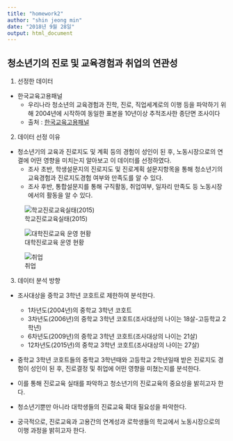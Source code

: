 ```yaml
---
title: "homework2"
author: "shin jeong min"
date: "2018년 9월 28일"
output: html_document
---
```


## 청소년기의 진로 및 교육경험과 취업의 연관성

1. 선정한 데이터
* 한국교육고용패널
    - 우리나라 청소년의 교육경험과 진학, 진로, 직업세계로의 이행 등을 파악하기 위해 2004년에 시작하여 동일한 표본을 10년이상 추적조사한 종단면 조사이다
    - 출처 : [한국교육고용패널](http://www.krivet.re.kr/ku/ha/kuCAADs.jsp)
    
2. 데이터 선정 이유
* 청소년기의 교육과 진로지도 및 계획 등의 경험이 성인이 된 후, 노동시장으로의 연결에 어떤 영향을 미치는지 알아보고 이 데이터를 선정하였다.
    - 조사 초반, 학생설문지의 진로지도 및 진로계획 설문지항목을 통해 청소년기의 교육경험과 진로지도경험 여부와 만족도를 알 수 있다.
    - 조사 후반, 통합설문지를 통해 구직활동, 취업여부, 일자리 만족도 등 노동시장에서의 활동을 알 수 있다.

![학교진로교육실태(2015)](http://www.edunews.co.kr/news/photo/201512/27351_21279_1132.jpg)

![대학진로교육 운영 현황](https://postfiles.pstatic.net/20160127_241/thepcyg_1453880499507BGfc1_PNG/0222.png?type=w2)

![취업](https://previews.123rf.com/images/liravega258/liravega2581505/liravega258150500018/40187885-%EB%B9%84%EC%A6%88%EB%8B%88%EC%8A%A4-%EC%9D%B4%EB%A0%A5%EC%84%9C-%EC%9D%B4%EB%A0%A5%EC%84%9C%EC%99%80-%EB%A9%B4%EC%A0%91%EC%9D%98-%EA%B0%9C%EB%85%90.jpg)


3. 데이터 분석 방향
* 조사대상을 중학교 3학년 코호트로 제한하여 분석한다.
    - 1차년도(2004년)의 중학교 3학년 코호트
    - 3차년도(2006년)의 중학교 3학년 코호트(조사대상의 나이는 18살-고등학교 2학년)
    - 6차년도(2009년)의 중학교 3학년 코호트(조사대상의 나이는 21살)
    - 12차년도(2015년)의 중학교 3학년 코호트(조사대상의 나이는 27살)


* 중학교 3학년 코호트들의 중학교 3학년때와 고등학교 2학년일때 받은 진로지도 경험이 성인이 된 후, 진로결정 및 취업에 어떤 영향을 미쳤는지를 분석한다. 

* 이를 통해 진로교육 실태를 파악하고 청소년기의 진로교육의 중요성을 밝히고자 한다.

* 청소년기뿐만 아니라 대학생들의 진료교육 확대 필요성을 파악한다.

* 궁극적으로, 진로교육과 고용간의 연계성과 로학생들의 학교에서 노동시장으로의 이행 과정을 밝히고자 한다.
